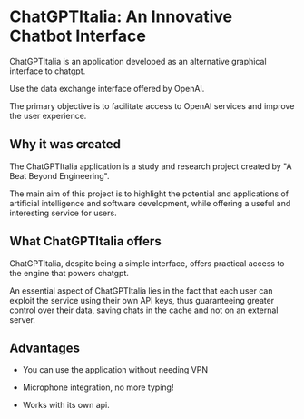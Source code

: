 # ChatGPTItalia: An Innovative Chatbot Interface

ChatGPTItalia is an application developed as an alternative graphical interface to chatgpt.

Use the data exchange interface offered by OpenAI.

The primary objective is to facilitate access to OpenAI services and improve the user experience.


## Why it was created

The ChatGPTItalia application is a study and research project created by "A Beat Beyond Engineering".

The main aim of this project is to highlight the potential and applications of artificial intelligence and software development, while offering a useful and interesting service for users.


## What ChatGPTItalia offers

ChatGPTItalia, despite being a simple interface, offers practical access to the engine that powers chatgpt.

An essential aspect of ChatGPTItalia lies in the fact that each user can exploit the service using their own API keys, thus guaranteeing greater control over their data, saving chats in the cache and not on an external server.

## Advantages

* You can use the application without needing VPN

* Microphone integration, no more typing!

* Works with its own api.